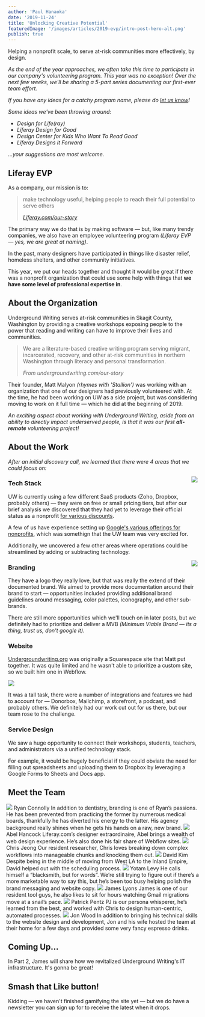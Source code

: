 ```yaml
---
author: 'Paul Hanaoka'
date: '2019-11-24'
title: 'Unlocking Creative Potential'
featuredImage: '/images/articles/2019-evp/intro-post-hero-alt.png'
publish: true
---
```



<Text color="grey" type="p" size="large" margin="large">
	Helping a nonprofit scale, to serve at-risk communities more effectively, by design.
</Text>

_As the end of the year approaches, we often take this time to participate in our company's volunteering program. This year was no exception! Over the next few weeks, we'll be sharing a 5-part series documenting our first-ever team effort._

_If you have any ideas for a catchy program name, please do [let us know](https://twitter.com/liferaydesign)!_

_Some ideas we've been throwing around:_

-   _Design for Life(ray)_
-   _Liferay Design for Good_
-   _Design Center for Kids Who Want To Read Good_
-   _Liferay Designs it Forward_

_...your suggestions are most welcome._

## Liferay EVP

As a company, our mission is to:

> make technology useful, helping people to reach their full potential to serve others
>
> <cite>
> 	<a href="https://www.liferay.com/company/our-story">Liferay.com/our-story</a>
> </cite>

The primary way we do that is by making software — but, like many trendy companies, we also have an employee volunteering program _(Liferay EVP — yes, we are great at naming)_.

In the past, many designers have participated in things like disaster relief, homeless shelters, and other community initiatives.

This year, we put our heads together and thought it would be great if there was a nonprofit organization that could use some help with things that **we have some level of professional expertise in**.

## About the Organization

Underground Writing serves at-risk communities in Skagit County, Washington by providing a creative workshops exposing people to the power that reading and writing can have to improve their lives and communities.

> We are a literature-based creative writing program serving migrant, incarcerated, recovery, and other at-risk communities in northern Washington through literacy and personal transformation.
>
> <cite>From undergroundwriting.com/our-story</cite>

Their founder, Matt Malyon _(rhymes with 'Stallion')_ was working with an organization that one of our designers had previously volunteered with. At the time, he had been working on UW as a side project, but was considering moving to work on it full time — which he did at the beginning of 2019.

_An exciting aspect about working with Underground Writing, aside from an ability to directly impact underserved people, is that it was our first **all-remote** volunteering project!_

## About the Work

_After an initial discovery call, we learned that there were 4 areas that we could focus on:_

<Image
	src="/images/articles/2019-evp/intro-tech-stack.png"
	rounded
	size="small"
	align="right"
	margin="2rem 0 0 2rem"
	caption='Drake says "Dropbox is so 2017"'
/>

### Tech Stack

UW is currently using a few different SaaS products (Zoho, Dropbox, probably others) — they were on free or small pricing tiers, but after our brief analysis we discovered that they had yet to leverage their official status as a nonprofit [for various discounts](https://katieallred.com/nonprofit-discounts/).

A few of us have experience setting up [Google's various offerings for nonprofits](https://www.google.com/nonprofits/), which was somethign that the UW team was very excited for.

Additionally, we uncovered a few other areas where operations could be streamlined by adding or subtracting technology.

<div style="float:right; width:180px;">
	<Image
		src="/images/articles/2019-evp/intro-logo.png"
		rounded
		align="right"
		margin="2rem 0 2rem 2rem"
		caption="The Underground Writing logo"
	/>
</div>

### Branding

They have a logo they really love, but that was really the extend of their documented brand. We aimed to provide more documentation around their brand to start &mdash; opportunities included providing additional brand guidelines around messaging, color palettes, iconography, and other sub-brands.

There are still more opportunities which we'll touch on in later posts, but we definitely had to prioritize and deliver a MVB _(Minimum Viable Brand — its a thing, trust us, don't google it)_.

### Website

[Undergroundwriting.org](https://undergroundwriting.org) was originally a Squarespace site that Matt put together. It was quite limited and he wasn't able to prioritize a custom site, so we built him one in Webflow.

<Image
	src="/images/articles/2019-evp/intro-website.jpg"
	margin="2rem 0"
	caption="Undergroundwriting.org before we began the project."
	size="large"
/>

It was a tall task, there were a number of integrations and features we had to account for — Donorbox, Mailchimp, a storefront, a podcast, and probably others. We definitely had our work cut out for us there, but our team rose to the challenge.

### Service Design

We saw a huge opportunity to connect their workshops, students, teachers, and administrators via a unified technology stack.

For example, it would be hugely beneficial if they could obviate the need for filling out spreadsheets and uploading them to Dropbox by leveraging a Google Forms to Sheets and Docs app.

## Meet the Team

<div style="width:102%;margin-left:-1%;">
	<Grid
		sx={{
			gridTemplateColumns: '3rem 1fr 3rem 1fr',
			autoRows: 'auto',
			gridGap: '1rem',
		}}
	>
		<Box>
			<Image src="images/headshots/connolly-ryan.jpg" circle margin=".5rem 0" />
		</Box>
		<Box>
			<Link to="/team/connolly-ryan">
				<Heading level={3}>Ryan Connolly</Heading>
			</Link>
			<Text>
				In addition to dentistry, branding is one of Ryan’s passions. He has been
				prevented from practicing the former by numerous medical boards,
				thankfully he has diverted his energy to the latter. His agency background
				really shines when he gets his hands on a raw, new brand.
			</Text>
		</Box>
		<Box>
			<Image src="images/headshots/hancock-abel.jpg" circle margin=".5rem 0" />
		</Box>
		<Box>
			<Link to="/team/hancock-abel">
				<Heading level={3}>Abel Hancock</Heading>
			</Link>
			<Text>
				Liferay.com’s designer extraordinaire, Abel brings a wealth of web design
				experience. He’s also done his fair share of Webflow sites.
			</Text>
		</Box>
		<Box>
			<Image src="images/headshots/jeong-chris.jpg" circle margin=".5rem 0" />
		</Box>
		<Box>
			<Link to="/team/jeong-chris">
				<Heading level={3}>Chris Jeong</Heading>
			</Link>
			<Text>
				Our resident researcher, Chris loves breaking down complex workflows into
				manageable chunks and knocking them out.
			</Text>
		</Box>
		<Box>
			<Image src="images/headshots/kim-david.jpg" circle margin=".5rem 0" />
		</Box>
		<Box>
			<Link to="/team/kim-david">
				<Heading level={3}>David Kim</Heading>
			</Link>
			<Text>
				Despite being in the middle of moving from West LA to the Inland Empire,
				David helped out with the scheduling process.
			</Text>
		</Box>
		<Box>
			<Image src="images/headshots/levy-yotam.jpg" circle margin=".5rem 0" />
		</Box>
		<Box>
			<Heading level={3}>Yotam Levy</Heading>
			<Text>
				He calls himself a “blacksmith, but for words”. We’re still trying to
				figure out if there’s a more marketable way to say this, but he’s been too
				busy helping polish the brand messaging and website copy.
			</Text>
		</Box>
		<Box>
			<Image src="images/headshots/lyons-james.jpg" circle margin=".5rem 0" />
		</Box>
		<Box>
			<Link to="/team/lyons-james">
				<Heading level={3}>James Lyons</Heading>
			</Link>
			<Text>
				James is one of our resident tool guys, he also likes to sit for hours
				watching Gmail migrations move at a snail’s pace.
			</Text>
		</Box>
		<Box>
			<Image src="images/headshots/pentz-patrick.jpg" circle margin=".5rem 0" />
		</Box>
		<Box>
			<Link to="/team/pentz-patrick">
				<Heading level={3}>Patrick Pentz</Heading>
			</Link>
			<Text>
				PJ is our persona whisperer, he’s learned from the best, and worked with
				Chris to design human-centric, automated processes.
			</Text>
		</Box>
		<Box>
			<Image src="images/headshots/wood-jon.jpg" circle margin=".5rem 0" />
		</Box>
		<Box>
			<Link to="/team/wood-jon">
				<Heading level={3}>Jon Wood</Heading>
			</Link>
			<Text>
				In addition to bringing his technical skills to the website design and
				development, Jon and his wife hosted the team at their home for a few days
				and provided some very fancy espresso drinks.
			</Text>
		</Box>
	</Grid>
</div>

## Coming Up...

In Part 2, James will share how we revitalized Underground Writing's IT infrastructure. It's gonna be great!

## Smash that Like button!

Kidding &mdash; we haven't finished gamifying the site yet &mdash; but we do have a newsletter you can sign up for to receive the latest when it drops.

<FormNewsletter />
